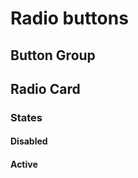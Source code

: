 
<Meta of={RadioButtonsStories} />

# Radio buttons <Badges of={RadioButtonsStories} />

<Canvas of={RadioButtonsStories.Default} />

## Button Group
<Canvas of={RadioButtonsStories.Group} />

## Radio Card
<Canvas of={RadioButtonsStories.Cards} />

### States

#### Disabled
<Canvas of={RadioButtonsStories.CardDisabled} />

#### Active
<Canvas of={RadioButtonsStories.CardActive} />
